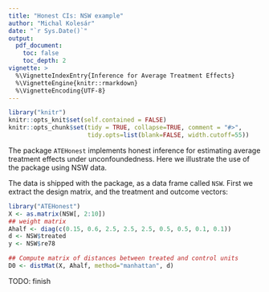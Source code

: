 ```yaml
---
title: "Honest CIs: NSW example"
author: "Michal Kolesár"
date: "`r Sys.Date()`"
output:
  pdf_document:
    toc: false
    toc_depth: 2
vignette: >
  %\VignetteIndexEntry{Inference for Average Treatment Effects}
  %\VignetteEngine{knitr::rmarkdown}
  %\VignetteEncoding{UTF-8}
---
```



```r
library("knitr")
knitr::opts_knit$set(self.contained = FALSE)
knitr::opts_chunk$set(tidy = TRUE, collapse=TRUE, comment = "#>",
                      tidy.opts=list(blank=FALSE, width.cutoff=55))
```

The package `ATEHonest` implements honest inference for estimating average
treatment effects under unconfoundedness. Here we illustrate the use of the
package using NSW data.


The data is shipped with the package, as a data frame called `NSW`. First we
extract the design matrix, and the treatment and outcome vectors:

```r
library("ATEHonest")
X <- as.matrix(NSW[, 2:10])
## weight matrix
Ahalf <- diag(c(0.15, 0.6, 2.5, 2.5, 2.5, 0.5, 0.5, 0.1, 0.1))
d <- NSW$treated
y <- NSW$re78

## Compute matrix of distances between treated and control units
D0 <- distMat(X, Ahalf, method="manhattan", d)
```

TODO: finish
